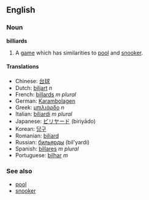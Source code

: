 {{wikipedia}}
==English==
===Noun===
'''billiards'''

# A [[game]] which has similarities to [[pool]] and [[snooker]].

====Translations====
*Chinese: [[台球]]
*Dutch: [[biljart]] ''n''
*French: [[billards]] ''m plural''
*German: [[Karambolagen]]<!-- fem or plural? -->
*Greek: [[μπιλιάρδο]] ''n''
*Italian: [[biliardi]] ''m plural''
*Japanese: [[ビリヤード]] (biriyādo)
*Korean: [[당구]]
*Romanian: [[biliard]]
*Russian: [[бильярды]] (bil'yardi)
*Spanish: [[billares]] ''m plural''
*Portuguese: [[bilhar]] ''m''

===See also===
*[[pool]]
*[[snooker]]
